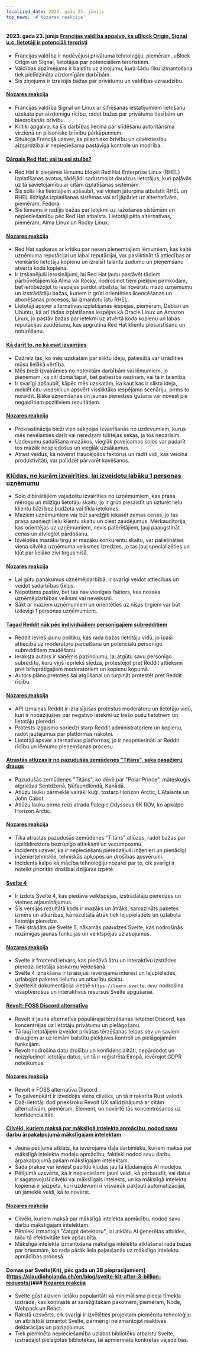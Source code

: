 ```yaml
---
localized_date: 2023. gada 23. jūnijs
top_news: '# Nozares reakcija'
---
```




<CallToAction />

<Steps>

#### 2023. gada 23. jūnijs [Francijas valdība apgalvo, ka uBlock Origin, Signal u.c. lietotāji ir potenciāli teroristi](https://www.laquadrature.net/en/2023/06/05/criminalization-of-encryption-the-8-december-case/)

- Francijas valdība ir nodēvējusi privātuma tehnoloģiju, piemēram, uBlock Origin un Signal, lietotājus par potenciāliem teroristiem.
- Valdības apzīmējums ir balstīts uz ziņojumu, kurā šādu rīku izmantošana tiek pielīdzināta aizdomīgām darbībām.
- Šis ziņojums ir izraisījis bažas par privātumu un valdības uzraudzību.

#### [Nozares reakcija](http://news.ycombinator.com/item?id=36428046)

- Francijas valdība Signal un Linux ar šifrēšanas iestatījumiem lietošanu uzskata par aizdomīgu rīcību, radot bažas par privātuma tiesībām un biedrošanās brīvību.
- Kritiķi apgalvo, ka šīs darbības liecina par slīdēšanu autoritārisma virzienā un pilsonisko brīvību pārkāpumiem.
- Situācija Francijā uzsver, ka pilsonisko brīvību un cilvēktiesību aizsardzībai ir nepieciešama pastāvīga kontrole un modrība.

#### [Dārgais Red Hat: vai tu esi stulbs?](https://www.jeffgeerling.com/blog/2023/dear-red-hat-are-you-dumb)

- Red Hat ir pieņēmis lēmumu bloķēt Red Hat Enterprise Linux (RHEL) izplatīšanas avotus, tādējādi sadusmojot daudzus lietotājus, kuri paļāvās uz tā savietojamību ar citām izplatīšanas sistēmām.
- Šis solis lika lietotājiem apšaubīt, vai viņiem jāturpina atbalstīt RHEL un RHEL līdzīgās izplatīšanas sistēmas vai arī jāpāriet uz alternatīvām, piemēram, Fedora.
- Šis lēmums ir radījis bažas par ietekmi uz ražošanas sistēmām un nepieciešamību pēc Red Hat atbalsta. Lietotāji pēta alternatīvas, piemēram, Alma Linux un Rocky Linux.

#### [Nozares reakcija](http://news.ycombinator.com/item?id=36436786)

- Red Hat saskaras ar kritiku par nesen pieņemtajiem lēmumiem, kas kaitē uzņēmuma reputācijai un labai reputācijai, var pasliktināt tā attiecības ar vienkāršo lietotāju kopienu un izraisīt talantu zudumu un pieņemšanu atvērtā koda kopienā.
- Ir izskanējuši ierosinājumi, lai Red Hat ļautu pastāvēt tādiem pārbūvētājiem kā Alma vai Rocky, nodrošinot tiem piekļuvi pirmkodam, bet ierobežojot to iespējas pārdot atbalstu, lai novērstu mazo uzņēmumu un izstrādātāju bažas, kuriem ir grūti orientēties licencēšanas un abonēšanas procesos, lai izmantotu īstu RHEL.
- Lietotāji apsver alternatīvas izplatīšanas iespējas, piemēram, Debian un Ubuntu, kā arī tādas izplatīšanas iespējas kā Oracle Linux un Amazon Linux, jo pastāv bažas par ietekmi uz atvērtā koda kopienu un labas reputācijas zaudēšanu, kas apgrūtina Red Hat klientu piesaistīšanu un noturēšanu.

#### [Kā darīt to, no kā esat izvairījies](https://jasonfeifer.beehiiv.com/p/the-thing-that-seems-like-a-bad-idea-maybe-try-it)

- Dažreiz tas, ko mēs uzskatām par sliktu ideju, patiesībā var izrādīties mūsu lielākā vērtība.
- Mēs bieži izvairāmies no noteiktām darbībām vai lēmumiem, jo pieņemam, ka citi domā tāpat, bet patiesībā nezinām, vai tā ir taisnība.
- Ir svarīgi apšaubīt, kāpēc mēs uzskatām, ka kaut kas ir slikta ideja, meklēt citu viedokli un apsvērt vissliktāko iespējamo scenāriju, pirms to noraidīt. Riska uzņemšanās un jaunas pieredzes gūšana var novest pie negaidītiem pozitīviem rezultātiem.

#### [Nozares reakcija](http://news.ycombinator.com/item?id=36427849)

- Prokrastinācija bieži vien sakņojas izvairīšanās no uzdevumiem, kurus mēs nevēlamies darīt vai neredzam tūlītējas sekas, ja tos nedarīsim.
- Uzdevumu sadalīšana mazākos, vieglāk paveicamos soļos var padarīt tos mazāk nospiedošus un vieglāk uzsākamus.
- Atrast veidus, kā novērst traucējošos faktorus un radīt vidi, kas veicina produktivitāti, var palīdzēt pārvarēt kavēšanos.

### [Kļūdas, no kurām izvairīties, lai izveidotu labāku 1 personas uzņēmumu](https://tinyempires.substack.com/p/4-mistakes-to-avoid-to-build-a-better)

- Solo dibinātājiem vajadzētu izvairīties no uzņēmumiem, kas prasa mērogu un milzīgu lietotāju skaitu, jo ir grūti piesaistīt un uzturēt lielu klientu bāzi bez budžeta vai tīkla ietekmes.
- Maziem uzņēmumiem var būt sarežģīti iekasēt zemas cenas, jo tas prasa sasniegt lielu klientu skaitu un ciest zaudējumus. Mērķauditorija, kas orientējas uz uzņēmumiem, nevis patērētājiem, ļauj paaugstināt cenas un atvieglot pārdošanu.
- Izvēloties mazāku tirgu ar mazāku konkurentu skaitu, var palielināties viena cilvēka uzņēmuma veiksmes izredzes, jo tas ļauj specializēties un kļūt par lielāko zivi tirgus nišā.

#### [Nozares reakcija](http://news.ycombinator.com/item?id=36431268)

- Lai gūtu panākumus uzņēmējdarbībā, ir svarīgi veidot attiecības un veidot sadarbības tīklus.
- Nepotisms pastāv, bet tas nav vienīgais faktors, kas nosaka uzņēmējdarbības veiksmi vai neveiksmi.
- Sākt ar maziem uzņēmumiem un orientēties uz nišas tirgiem var būt izdevīgi 1 personas uzņēmumiem.

#### [Tagad Reddit nāk pēc individuāliem personīgajiem subredditiem](https://toot.cat/@dredmorbius/110588848407336816)

- Reddit ievieš jaunu politiku, kas rada bažas lietotāju vidū, jo īpaši attiecībā uz moderatoru pārcelšanu un potenciālu personīgo subredditiem zaudēšanu.
- Ieraksta autors ir saņēmis paziņojumu, lai atgūtu savu personīgo subredītu, kuru viņš iepriekš slēdza, protestējot pret Reddit attieksmi pret brīvprātīgajiem moderatoriem un kopienu kopumā.
- Autors plāno pretoties šai atgūšanai un turpināt protestēt pret Reddit rīcību.

#### [Nozares reakcija](http://news.ycombinator.com/item?id=36434885)

- API izmaiņas Reddit ir izraisījušas protestus moderatoru un lietotāju vidū, kuri ir nobažījušies par negatīvo ietekmi uz trešo pušu lietotnēm un lietotāju pieredzi.
- Protests izgaismo spriedzi starp Reddit administratoriem un kopienu, radot jautājumus par platformas nākotni.
- Lietotāji apsver alternatīvas platformas, jo ir neapmierināti ar Reddit rīcību un lēmumu pieņemšanas procesu.

#### [Atrastās atlūzas ir no pazudušās zemūdenes "Titāns", saka pasažieru draugs](https://www.bbc.com/news/live/world-us-canada-65967464)

- Pazudušās zemūdenes "Titāns", ko dēvē par "Polar Prince", māteskuģis atgriežas Sentdžonā, Ņūfaundlendā, Kanādā.
- Atlūzu lauku pārmeklē vairāki kuģi, tostarp Horizon Arctic, L'Atalante un John Cabot.
- Atlūzu lauku pirmo reizi atrada Palegic Odysseus 6K ROV, ko apkalpo Horizon Arctic.

#### [Nozares reakcija](http://news.ycombinator.com/item?id=36434173)

- Tika atrastas pazudušās zemūdenes "Titāns" atlūzas, radot bažas par izpilddirektora bezrūpīgo attieksmi un vecumposmu.
- Incidents uzsver, ka ir nepieciešami pieredzējuši inženieri un pienācīgi inženiertehniskie, tehniskās apkopes un drošības apsvērumi.
- Incidents kalpo kā mācība tehnoloģiju nozarei par to, cik svarīgi ir noteikt prioritāti drošībai dziļjūras izpētē.

#### [Svelte 4](https://svelte.dev/blog/svelte-4)

- Ir izdots Svelte 4, kas piedāvā veiktspējas, izstrādātāju pieredzes un vietnes atjauninājumus.
- Šīs versijas rezultātā kods ir mazāks un ātrāks, samazināts paketes izmērs un atkarības, kā rezultātā ātrāk tiek lejupielādēts un uzlabota lietotāja pieredze.
- Tiek strādāts pie Svelte 5, nākamās paaudzes Svelte, kas nodrošinās nozīmīgas jaunas funkcijas un veiktspējas uzlabojumus.

#### [Nozares reakcija](http://news.ycombinator.com/item?id=36432272)

- Svelte ir frontend ietvars, kas piedāvā ātru un interaktīvu izstrādes pieredzi lietotāja saskarņu veidošanā.
- Svelte 4 iznākšana ir izraisījusi ievērojamu interesi un lejupielādes, uzlabojot paketes lielumu un atkarību skaitu.
- SvelteKit dokumentācija vietnē `https://learn.svelte.dev/` nodrošina visaptverošus un interaktīvus resursus Svelte apgūšanai.

#### [Revolt: FOSS Discord alternatīva](https://revolt.chat/)

- Revolt ir jauna alternatīva populārajai tērzēšanas lietotnei Discord, kas koncentrējas uz lietotāju privātumu un pielāgošanu.
- Tā ļauj lietotājiem izveidot privātas tērzēšanas telpas sev un saviem draugiem ar uz lomām balstītu piekļuves kontroli un pielāgojamām funkcijām.
- Revolt nodrošina datu drošību un konfidencialitāti, nepārdodot un neizpludinot lietotāju datus, un tā ir reģistrēta Eiropā, ievērojot GDPR noteikumus.

#### [Nozares reakcija](http://news.ycombinator.com/item?id=36433842)

- Revolt ir FOSS alternatīva Discord.
- To galvenokārt ir izveidojis viens cilvēks, un tā ir rakstīta Rust valodā.
- Daži lietotāji dod priekšroku Revolt UX salīdzinājumā ar citām alternatīvām, piemēram, Element, un novērtē tās koncentrēšanos uz konfidencialitāti.

#### [Cilvēki, kuriem maksā par mākslīgā intelekta apmācību, nodod savu darbu ārpakalpojumā mākslīgajam intelektam](https://www.technologyreview.com/2023/06/22/1075405/the-people-paid-to-train-ai-are-outsourcing-their-work-to-ai/)

- Jaunā pētījumā atklāts, ka ievērojama daļa darbinieku, kuriem maksā par mākslīgā intelekta modeļu apmācību, faktiski nodod savu darbu ārpakalpojumā pašam mākslīgajam intelektam.
- Šāda prakse var ieviest papildu kļūdas jau tā kļūdainajos AI modeļos.
- Pētījumā uzsvērts, ka ir nepieciešami jauni veidi, kā pārbaudīt, vai datus ir sagatavojuši cilvēki vai mākslīgais intelekts, un ka mākslīgā intelekta kopienai ir jāizpēta, kuri uzdevumi ir visvairāk pakļauti automatizācijai, un jāmeklē veidi, kā to novērst.

#### [Nozares reakcija](http://news.ycombinator.com/item?id=36432279)

- Cilvēki, kuriem maksā par mākslīgā intelekta apmācību, nodod savu darbu mākslīgajam intelektam.
- Pētnieki izmantoja "čatgpt detektoru", lai atklātu AI ģenerētas atbildes, taču tā efektivitāte tiek apšaubīta.
- Mākslīgā intelekta izmantošana mākslīgā intelekta atklāšanai rada bažas par briesmām, ko rada pārāk liela paļaušanās uz mākslīgo intelektu apmācības procesā.

#### Domas par Svelte(Kit), pēc gada un 3B pieprasījumiem](https://claudioholanda.ch/en/blog/svelte-kit-after-3-billion-requests/)### [Nozares reakcija](http://news.ycombinator.com/item?id=36427583)

- Svelte gūst aizvien lielāku popularitāti kā minimālisma pieeja tīmekļa izstrādē, kas kontrastē ar sarežģītākām pakotnēm, piemēram, Node, Webpack un React.
- Rakstā uzsvērts, cik svarīgi ir izvēlēties projektam piemērotu tehnoloģiju un atbilstoši izmantot Svelte, pārmērīgi neizmantojot reaktīvās deklarācijas un paziņojumus.
- Tiek pieminēta nepieciešamība uzlabot bibliotēku atbalstu Svelte, izstrādājot pielāgotas bibliotēkas, lai apmierinātu konkrētas vajadzības.

</Steps>
